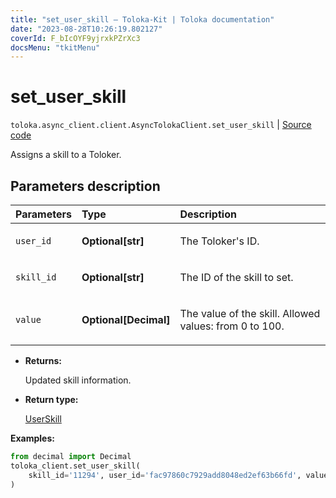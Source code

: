 ```yaml
---
title: "set_user_skill — Toloka-Kit | Toloka documentation"
date: "2023-08-28T10:26:19.802127"
coverId: F_bIcOYF9yjrxkPZrXc3
docsMenu: "tkitMenu"
---
```


# set_user_skill

`toloka.async_client.client.AsyncTolokaClient.set_user_skill` | [Source code](https://github.com/Toloka/toloka-kit/blob/v1.2.1/src/client/__init__.py#L0)

Assigns a skill to a Toloker.

## Parameters description

| Parameters | Type | Description |
| :----------| :----| :-----------|
`user_id`|**Optional\[str\]**|<p>The Toloker's ID.</p>
`skill_id`|**Optional\[str\]**|<p>The ID of the skill to set.</p>
`value`|**Optional\[Decimal\]**|<p>The value of the skill. Allowed values: from 0 to 100.</p>

* **Returns:**

  Updated skill information.

* **Return type:**

  [UserSkill](/docs/toloka-kit/reference/toloka.client.user_skill.UserSkill)

**Examples:**

```python
from decimal import Decimal
toloka_client.set_user_skill(
    skill_id='11294', user_id='fac97860c7929add8048ed2ef63b66fd', value=Decimal(100)
)
```
